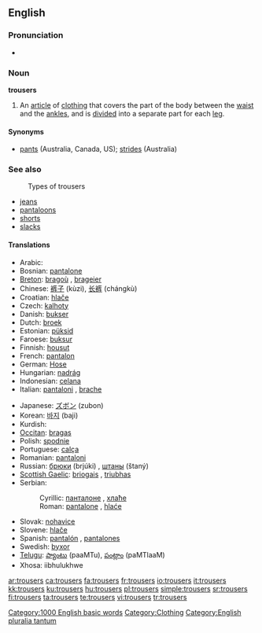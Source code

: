 ==English==

===Pronunciation===
*{{audio|en-us-trousers.ogg|Audio (US)}}

===Noun===
'''trousers''' {{pluralonly}}

# {{context|UK,CA}} An [[article]] of [[clothing]] that covers the part of the body between the [[waist]] and the [[ankle]]s, and is [[divide]]d into a separate part for each [[leg]].

====Synonyms====
*[[pants]] (Australia, Canada, US); [[strides]] (Australia)

===See also===
:Types of trousers
*[[jeans]]
*[[pantaloons]]
*[[shorts]]
*[[slacks]]

====Translations====
{{rfc-level|Translations at L4+ not in L3 POS section}}
{{trans-top| An article of clothing that covers the part of the body between the waist and the ankles}}
*Arabic: {{ARchar|[[بنطلونات]]}} {{unicode|(banʈalunāt)}} {{p}}
*Bosnian: [[pantalone#Bosnian|pantalone]] {{fpl}}
*[[Breton]]: [[bragoù]] {{m}}, [[brageier]] {{p}}
*Chinese: [[裤子]] (kùzi), [[长裤]] (chángkù)
*Croatian: [[hlače]] {{fpl}}
*Czech: [[kalhoty]] {{fpl}}
*Danish: [[bukser]] {{cpl}}
*Dutch: [[broek]] {{f}} {{s}}
*Estonian: [[püksid]] {{p}}
*Faroese: [[buksur]] {{fpl}}
*Finnish: [[housut]] {{p}}
*French: [[pantalon]] {{m}} {{s}}
*German: [[Hose]] {{f}} {{s}}
*Hungarian: [[nadrág]] {{s}}
*Indonesian: [[celana]]
*Italian: [[pantaloni]] {{mpl}}, [[brache]] {{fpl}}
{{trans-mid}}
*Japanese: [[ズボン]] (zubon)
*Korean: [[바지]] (baji)
*Kurdish: {{KUchar|[[پانتۆڵ]]}}
*[[Occitan]]: [[bragas]] {{fpl}}
*Polish: [[spodnie]] {{p}}
*Portuguese: [[calça]] {{f}} {{s}}
*Romanian: [[pantaloni]] {{f}}
*Russian: [[брюки]] (brjúki) {{fpl}}, [[штаны]] (štaný) {{mpl}}
*[[Scottish Gaelic]]: [[briogais]] {{f}}, [[triubhas]] {{m}}
*Serbian:
*:Cyrillic: [[панталоне#Serbian|панталоне]] {{fpl}}, [[хлаће]] {{fpl}}
*:Roman: [[pantalone#Serbian|pantalone]] {{fpl}}, [[hlaće]] {{fpl}}
*Slovak: [[nohavice#Slovak|nohavice]] {{fpl}}
*Slovene: [[hlače]] {{fpl}}
*Spanish: [[pantalón]] {{m}} {{s}}, [[pantalones]] {{mpl}}
*Swedish: [[byxor]] {{p}}
*[[Telugu]]: [[ప్యాంటు]] (paaMTu), [[పంట్లాం]] (paMTlaaM)
*Xhosa: iibhulukhwe
{{trans-bottom}}

[[Category:1000 English basic words]]
[[Category:Clothing]]
[[Category:English pluralia tantum]]

[[ar:trousers]]
[[ca:trousers]]
[[fa:trousers]]
[[fr:trousers]]
[[io:trousers]]
[[it:trousers]]
[[kk:trousers]]
[[ku:trousers]]
[[hu:trousers]]
[[pl:trousers]]
[[simple:trousers]]
[[sr:trousers]]
[[fi:trousers]]
[[ta:trousers]]
[[te:trousers]]
[[vi:trousers]]
[[tr:trousers]]